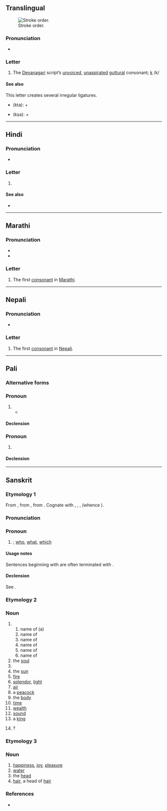 {{also|क़}}
{{character info}}
==Translingual==
[[File:Deva-क-order.gif|thumb|Stroke order.]]

===Pronunciation===
* {{IPA|mul|/kə/}}

===Letter===
{{mul-Deva|ka}}

# The [[Devanagari]] script’s [[unvoiced]], [[unaspirated]] [[guttural]] consonant; [[k]] /k/

====See also====
This letter creates several irregular ligatures.
* {{l|hi|क्त|sc=Deva}} (kta): {{lang|mul|sc=Deva|क}} + {{l|mul|sc=Deva|त}}
* {{l|hi|क्ष|sc=Deva}} (kṣa): {{lang|mul|sc=Deva|क}} + {{l|mul|sc=Deva|ष}}

----

==Hindi==

===Pronunciation===
* {{hi-IPA|क.}}

===Letter===
{{head|hi|letter}}

# {{n-g|the first [[consonant]] in [[Hindi]]}}

====See also====
* {{list:Devanagari script letters/hi}}

----

==Marathi==

===Pronunciation===
* {{IPA|mr|/kə/}}
* {{audio|mr|LL-Q1571 (mar)-नंदिनी रानडे-क.wav|Audio}}

===Letter===
{{head|mr|letter}}

# The first [[consonant]] in [[Marathi]].

----

==Nepali==

===Pronunciation===
* {{ne-IPA}}

===Letter===
{{head|ne|letter}}

# The first [[consonant]] in [[Nepali]].

----

==Pali==

===Alternative forms===
{{pi-alt|Latn=ka}}

===Pronoun===
{{pi-pronoun|m
<!--cat2=interrogative pronouns-->
}}

# {{pi-sc||ka|t=who (m.)}}
#* {{RQ:pi:Kaccayano quote|2|anena|4}}

====Declension====
{{pi-decl-noun|g=m|novoc=yes
|dats_mod=replace|dats=कस्स|dats2=किस्स
|abls_mod=replace|abls=कस्मा|abls2=किस्मा
|gens=किस्स
|locs_mod=replace|locs=कस्मिं|locs2=कम्हि|locs3=किस्मिं|locs4=किम्हि
|nomp_mod=replace|nomp=के
|datp_mod=replace|datp=केसं|datp2=केसानं
|genp_mod=replace|genp=केसं|genp2=केसानं
}}

===Pronoun===
{{pi-pronoun|n
<!--cat2=interrogative pronouns-->
}}

# {{pi-sc||ka|t=what}}

====Declension====
{{pi-decl-noun|g=n|novoc=yes
|noms_mod=replace|noms=किं
|accs_mod=replace|accs=किं
|dats_mod=replace|dats=कस्स|dats2=किस्स
|abls_mod=replace|abls=कस्मा|abls2=किस्मा
|gens=किस्स
|locs_mod=replace|locs=कस्मिं|locs2=कम्हि|locs3=किस्मिं|locs4=किम्हि
|datp_mod=replace|datp=केसं|datp2=केसानं
|genp_mod=replace|genp=केसं|genp2=केसानं
}}

----

==Sanskrit==

===Etymology 1===
From {{inh|sa|inc-pro|*kás}}, from {{inh|sa|iir-pro|*kás}}, from {{inh|sa|ine-pro|*kʷós}}. Cognate with {{cog|ae|𐬐𐬀}}, {{cog|grc|ποῖος}}, {{cog|la|quis}}, {{cog|ang|hwā}} (whence {{cog|en|who}}).

===Pronunciation===
{{sa-IPA}}
{{sa-IPA|a=1}}

===Pronoun===
{{head|sa|tr=ká|pronoun}}

# {{n-g|interrogative pronoun}}; [[who]], [[what]], [[which]]
#: {{ux|sa|सः '''कः'''?|'''Who''' is he?|inline=y}}
#: {{ux|sa|एषः '''कः'''?|'''What''' is this?|inline=y}}

====Usage notes====
Sentences beginning with {{m|sa|क}} are often terminated with {{m|sa|इति}}.

====Declension====
See {{m|sa|किम्}}.

===Etymology 2===
{{rfe|sa}}

===Noun===
{{sa-noun|g=m}}

# {{n-g|a name}}
## name of (a) {{m|sa|प्रजापति}}
## name of {{m|sa|ब्रह्मन्}}
## name of {{m|sa|दक्ष}}
## name of {{m|sa|विष्णु}}
## name of {{m|sa|यम}}
## name of {{m|sa|गरुड}}
# the [[soul]]
# {{n-g|a particular [[comet]]}}
# the [[sun]]
# [[fire]]
# [[splendor]], [[light]]
# [[air]]
# a [[peacock]]
# the [[body]]
# [[time]]
# [[wealth]]
# [[sound]]
# a [[king]]
# {{synonym of|sa|काम-ग्रन्थि}}?

===Etymology 3===
{{rfe|sa}}

===Noun===
{{sa-noun|g=n}}

# [[happiness]], [[joy]], [[pleasure]]
# [[water]]
# the [[head]]
# [[hair]], a head of [[hair]]

===References===
* {{R:MW|240}}